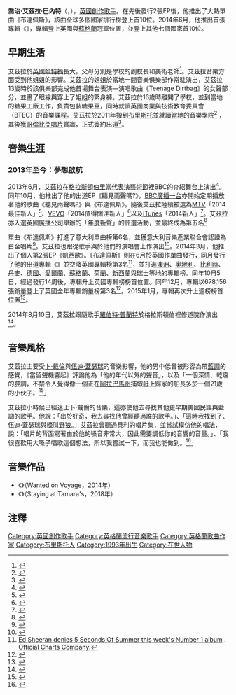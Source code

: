 {{藝人
| 姓名     = 喬治·艾茲拉
| 類型     = 男歌手
| 圖片     = George_Ezra_at_Glastonbury_Abbey_2014.jpg
| 圖片尺寸 = 220px
| 圖片簡介 = 喬治在2014年格拉斯頓伯里修道院匯演
| 原名     =
| 外文名   = George Ezra Barnett
| 外文     = en
| 羅馬拼音 = 
| 英文名   =
| 綽號     = 
| 其他藝名 =
| 國籍     = {{UK}}
| 民族     = 
| 籍貫     = 
| 出生日期 = {{birth date and age|1993|6|7}}
| 出生地點 = [[英國|英國]][[哈特福_(英國)|哈特福]]
| 逝世日期 = 
| 逝世地點 = 
| 職業     = [[唱作人|唱作人]]
| 語言     = 英語
| 教育程度 = 
| 宗教信仰 = 
| 配偶     = 
| 兒女     =
| 父母     = 
| 音樂類型 = 民謠、[[藍調|藍調]]、[[搖滾|搖滾]]
| 演奏樂器 = 
| 出身地   = 
| 出道作   = 
| 出道日期 = 
| 代表作   = 《[[布達佩斯|布達佩斯]]》
| 活躍年代 = 2013年至今
| 唱片公司 = [[哥倫比亞唱片|哥倫比亞唱片]]、[[索尼音樂娛樂|索尼音樂娛樂]]
| 經紀公司 = 
| 網站     = {{URL|www.georgeezra.com}}
| 相關團體 = 
| 獎項     = 
| IMDb    =  
}}
'''喬治·艾茲拉·巴內特'''（{{lang-en|George Ezra Barnett}}，{{bd|1993年|6月7日|||Barnett}}），[[英國|英國]][[唱作人|創作歌手]]。在先後發行2張EP後，他推出了大熱單曲《布達佩斯》，該曲全球多個國家排行榜登上首10位。2014年6月，他推出首張專輯《{{link-en|夢想啟航|Wanted on Voyage}}》，專輯登上英國與[[蘇格蘭|蘇格蘭]]冠軍位置，並登上其他七個國家首10位。

== 早期生活 ==
艾茲拉於[[英國|英國]][[哈特福_(英國)|哈特福]]長大，父母分別是學校的副校長和美術老師<ref>{{cite web|url=http://www.exposedmagazine.co.uk/music/interviews/george-ezra/|title=George Ezra|publisher=exposedmagazine.co.uk|accessdate=25 December 2014|archive-date=2014-12-25|archive-url=https://web.archive.org/web/20141225155513/http://www.exposedmagazine.co.uk/music/interviews/george-ezra/|dead-url=no}}</ref>。艾茲拉音樂方面受到他姐姐的影響。艾茲拉的姐姐於當地一間音樂俱樂部作常駐演出，艾茲拉13歲時於該俱樂部完成他首場舞台表演—演唱歌曲《Teenage Dirtbag》的女聲部分，並畫了眼線與穿上了姐姐的緊身褲。艾茲拉於16歲時離開了學校，並到當地的糖果工廠工作，負責包裝糖果豆，同時就讀英國商業與技術教育委員會（BTEC）的音樂課程。艾茲拉於2011年搬到[[布里斯托|布里斯托]]並就讀當地的音樂學院<ref>{{cite web|url=http://www.bimm.co.uk/stories/success/george-ezra/|title=George Ezra BIMM|publisher=bimm.co.uk|accessdate=7 January 2015|archive-date=2015-01-06|archive-url=https://web.archive.org/web/20150106141430/http://www.bimm.co.uk/stories/success/george-ezra/|dead-url=no}}</ref> ，其後獲[[哥倫比亞唱片|哥倫比亞唱片]]賞識，正式簽約出道<ref>{{cite web|url=http://www.theguardian.com/music/2014/feb/09/george-ezra-bristol-ramones-scar|title=George Ezra: 'I sat in the lecture with my head gashed open'|publisher=theguardian.com|accessdate=9 February 2014|archive-date=2019-07-30|archive-url=https://web.archive.org/web/20190730105738/https://www.theguardian.com/music/2014/feb/09/george-ezra-bristol-ramones-scar|dead-url=no}}</ref>。

== 音樂生涯 ==
=== 2013年至今：夢想啟航 ===
{{Main|{{link-en|夢想啟航|Wanted on Voyage}}}}
2013年6月，艾茲拉在[[格拉斯頓伯里當代表演藝術節|格拉斯頓伯里當代表演藝術節]]裡BBC的介紹舞台上演出<ref>{{cite web|url=http://www.youtube.com/watch?v=yVYY39fZfqk|title=George Ezra – Interview – DSCVR ONES TO WATCH 2014|publisher=[[Vevo|Vevo]]|accessdate=11 January 2014|archive-date=2019-11-10|archive-url=https://web.archive.org/web/20191110063423/https://www.youtube.com/watch?v=yVYY39fZfqk|dead-url=no}}</ref>。同年10月，他推出了他的出道EP《聽見雨聲嗎?》，[[BBC廣播一台|BBC廣播一台]]亦開始定期播放著他的歌曲《聽見雨聲嗎?》與《布達佩斯》。隨後艾茲拉陸續被選為[[音樂電視網|MTV]]「2014最佳新人」<ref>{{cite web|url=http://www.mtv.co.uk/brand-new-for-2014/news/meet-mtvs-brand-new-for-2014-nominees|title=Meet MTV's Brand New For 2014 Nominees!|publisher=[[MTV|MTV]]|date=27 November 2013|accessdate=4 November 2014|archive-date=2014-10-30|archive-url=https://web.archive.org/web/20141030101319/http://www.mtv.co.uk/brand-new-for-2014/news/meet-mtvs-brand-new-for-2014-nominees|dead-url=no}}</ref>、[[VEVO|VEVO]]「2014值得關注新人」<ref>{{cite web|url=https://www.youtube.com/watch?v=yVYY39fZfqk|title=George Ezra - Interview: DSCVR ONES TO WATCH 2014|publisher=[[YouTube|YouTube]]|date=10 December 2013|accessdate=4 November 2014|archive-date=2014-02-17|archive-url=https://web.archive.org/web/20140217133317/http://www.youtube.com/watch?v=yVYY39fZfqk&feature=c4-overview-vl&list=PL9tY0BWXOZFt7Ud0gCKMOktkOfpa6jZ7S|dead-url=no}}</ref>以及[[iTunes|iTunes]]「2014新人」<ref>{{cite news|url=http://www.musicweek.com/news/read/itunes-unveils-its-artist-picks-for-2014/057134|title=iTunes unveils its artist picks for 2014|work=[[Music_Week|Music Week]]|date=20 December 2013|accessdate=4 November 2014|author=Pakinkis, Tom|archive-date=2014-11-04|archive-url=https://web.archive.org/web/20141104124426/http://www.musicweek.com/news/read/itunes-unveils-its-artist-picks-for-2014/057134|dead-url=no}}</ref>。艾茲拉亦入選[[英國廣播公司|英國廣播公司]]舉辦的「[[年度新聲|年度新聲]]」的評選活動，並最終成為第五名<ref>{{cite web |title=Soundcheck – Introducing: George Ezra |url=http://thisissoundcheck.co.uk/introducing-george-ezra/ |publisher=Soundcheck |accessdate=8 January 2014 |archive-date=2014-02-21 |archive-url=https://web.archive.org/web/20140221220921/http://thisissoundcheck.co.uk/introducing-george-ezra/ |dead-url=no }}</ref>

單曲《布達佩斯》打進了意大利單曲榜第6名，並獲意大利音樂產業聯合會認證為白金唱片<ref>{{cite certification|region=Italy|type=single|artist=George Ezra|accessdate=7 April 2014|title=Budapest}}</ref>。艾茲拉也跟從歌手{{link-en|莉安拉·哈瓦斯|Lianne La Havas}}與{{link-en|湯姆·奧德爾|Tom Odell}}於他們的演唱會上作演出<ref>{{cite web|title=George Ezra: No 5 in the BBC Sound of 2014|url=http://www.theguardian.com/music/musicblog/2014/jan/06/george-ezra-bbc-sound-of-2014-new-act|work=[[The_Guardian|The Guardian]]|accessdate=5 April 2014|archive-date=2014-04-07|archive-url=https://web.archive.org/web/20140407095232/http://www.theguardian.com/music/musicblog/2014/jan/06/george-ezra-bbc-sound-of-2014-new-act|dead-url=no}}</ref>。2014年3月，他推出了個人第2張EP《凱西歐》。《布達佩斯》則在6月於英國作單曲發行，同月發行了他的出道專輯《{{link-en|夢想啟航|Wanted on Voyage}}》並空降英國專輯榜第3名<ref>[http://www.officialcharts.com/chart-news/ed-sheeran-denies-5-seconds-of-summer-this-weeks-number-1-album-3145/ Ed Sheeran denies 5 Seconds Of Summer this week's Number 1 album] {{Wayback|url=http://www.officialcharts.com/chart-news/ed-sheeran-denies-5-seconds-of-summer-this-weeks-number-1-album-3145/ |date=20141006103045 }}. [[Official_Charts_Company|Official Charts Company]].</ref>，並打進[[澳洲|澳洲]]、[[奧地利|奧地利]]、[[比利時|比利時]]、[[丹麥|丹麥]]、[[德國|德國]]、[[愛爾蘭|愛爾蘭]]、[[蘇格蘭|蘇格蘭]]、[[荷蘭|荷蘭]]、[[新西蘭|新西蘭]]與[[瑞士|瑞士]]等地的專輯榜。同年10月5日，經過發行14周後，專輯升上英國專輯榜榜首位置。同年12月，專輯以678,156張銷量登上了英國全年專輯銷量榜第3名<ref name="UK top 40 2014">{{cite web|url=http://www.officialcharts.com/chart-news/the-official-top-40-biggest-selling-artist-albums-of-2014-3387/|title=The Official Top 40 Biggest Selling Artist Albums of 2014|last=Moss|first=Liv|date=1 January 2015|publisher=[[Official_Charts_Company|Official Charts Company]]|accessdate=1 January 2015|archive-date=2015-01-01|archive-url=https://web.archive.org/web/20150101030807/http://www.officialcharts.com/chart-news/the-official-top-40-biggest-selling-artist-albums-of-2014-3387/|dead-url=no}}</ref>。2015年1月，專輯再次升上週榜榜首位置<ref>{{cite web|url=http://www.officialcharts.com/chart-news/george-ezras-wanted-on-voyage-reclaims-official-albums-chart-number-1-3392/|title=George Ezra’s Wanted On Voyage reclaims Official Albums Chart Number 1|work=officialcharts.com|accessdate=10 February 2015|archive-date=2015-01-09|archive-url=https://web.archive.org/web/20150109233336/http://www.officialcharts.com/chart-news/george-ezras-wanted-on-voyage-reclaims-official-albums-chart-number-1-3392/|dead-url=no}}</ref>。

2014年8月10日，艾茲拉跟隨歌手[[羅伯特·普蘭特|羅伯特·普蘭特]]於格拉斯頓伯裡修道院作演出<ref>{{cite web|url=http://www.glastonburyfestivals.co.uk/2014-glastonbury-abbey-extravaganza-in-pictures/|title=2014 Glastonbury Abbey Extravaganza in pictures - Glastonbury Festival|author=Pretty Good Digital|work=glastonburyfestivals.co.uk|accessdate=10 February 2015|archive-date=2015-02-11|archive-url=https://web.archive.org/web/20150211022327/http://www.glastonburyfestivals.co.uk/2014-glastonbury-abbey-extravaganza-in-pictures/|dead-url=no}}</ref>。

== 音樂風格 ==
艾茲拉主要受[[卜·戴倫|卜·戴倫]]與[[伍迪·蓋瑟瑞|伍迪·蓋瑟瑞]]的音樂影響，他的男中低音被形容為帶[[藍調|藍調]]的感覺，《當留聲機響起》評論他為「他的年代以外的聲音」，以及「一個深情、乾癟的腔調，不禁令人覺得像一個正在[[阿拉巴馬州|阿拉巴馬州]]捕蝦艇上歸家的船長多於一個21歲的小伙子。<ref>{{cite web|title=REVIEW: GEORGE EZRA // DID YOU HEAR THE RAIN? EP|url=http://whenthegramophonerings.com/2013/11/05/review-george-ezra-hear-rain-ep/|publisher=When the Gramophone Rings|accessdate=11 January 2014|archive-date=2014-01-11|archive-url=https://web.archive.org/web/20140111142753/http://whenthegramophonerings.com/2013/11/05/review-george-ezra-hear-rain-ep/|dead-url=no}}</ref>」

艾茲拉小時候已經迷上卜·戴倫的音樂，這亦使他去尋找其他更早期美國民謠與藍調的歌手。他說：「出於好奇，我去尋找他曾經聽過誰的歌手。」、「這時我找到了{{link-en|利德·貝利|Lead Belly}}、伍迪·蓋瑟瑞與[[切斯特·阿瑟·伯内特|嚎叫野狼]]。」艾茲拉曾聽過貝利的唱片集，並嘗試模仿他的唱法，說：「唱片的背面寫著由於他的嗓音非常大，因此需要調低你的音響的音量。」、「我很喜歡用大嗓子唱歌這個想法，所以我嘗試一下，而我也能做到。<ref>{{cite web|url=http://www.usatoday.com/story/life/music/2014/09/14/george-ezra-budapest-on-the-verge/14706583/|title=On the Verge: George Ezra arrives by way of 'Budapest'|author=Brian Mansfield, Special for USA TODAY|date=14 September 2014|publisher=USA Today|accessdate=5 December 2014|archive-date=2014-10-25|archive-url=https://web.archive.org/web/20141025162319/http://www.usatoday.com/story/life/music/2014/09/14/george-ezra-budapest-on-the-verge/14706583/|dead-url=no}}</ref>」

== 音樂作品 ==
*《{{link-en|夢想啟航|Wanted on Voyage}}》（Wanted on Voyage，2014年）
*《{{link-en|駐足停留|Staying at Tamara's}}》（Staying at Tamara's，2018年）

== 注釋 ==
{{Reflist|colwidth=30em}}

[[Category:英國創作歌手|Category:英國創作歌手]]
[[Category:英格蘭流行音樂歌手|Category:英格蘭流行音樂歌手]]
[[Category:英格蘭歌曲作家|Category:英格蘭歌曲作家]]
[[Category:布里斯托人|Category:布里斯托人]]
[[Category:1993年出生|Category:1993年出生]]
[[Category:在世人物|Category:在世人物]]
{{喬治·艾茲拉}}